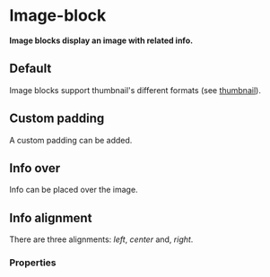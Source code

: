 # Image-block

**Image blocks display an image with related info.**

## Default

Image blocks support thumbnail's different formats (see [thumbnail](/thumbnail)).

<DemoBlock2 demo="default" engine={props.engine} disableGrid withThemeSwitcher />

## Custom padding

A custom padding can be added.

<DemoBlock2 demo="image-block-padding" engine={props.engine} disableGrid withThemeSwitcher />

## Info over

Info can be placed over the image.

<DemoBlock2 demo="image-block-over" engine={props.engine} disableGrid withThemeSwitcher />

## Info alignment

There are three alignments: _left_, _center_ and, _right_.

<DemoBlock2 demo="image-block-alignment" engine={props.engine} disableGrid withThemeSwitcher />

### Properties

<PropTable component="ImageBlock" />
